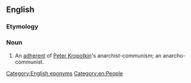 ==English==

===Etymology===
{{suffix|Kropotkin|ist|lang=en}}

===Noun===
{{en-noun}}

# {{lb|en|anarchism|communism}} An [[adherent]] of [[w:Peter Kropotkin|Peter Kropotkin]]'s anarchist-communism; an anarcho-communist.

[[Category:English eponyms]]
[[Category:en:People]]